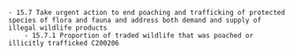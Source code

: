 
    - 15.7 Take urgent action to end poaching and trafficking of protected species of flora and fauna and address both demand and supply of illegal wildlife products	
        - 15.7.1 Proportion of traded wildlife that was poached or illicitly trafficked	C200206
    